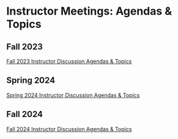 # Instructor Meetings: Agendas & Topics

## Fall 2023

[Fall 2023 Instructor Discussion Agendas & Topics](https://docs.google.com/document/d/1Q_QcuQYQq2zpa6WMIYnB7TajFqMtxD8W2Eht7Zb3PRU/edit?usp=sharing)

## Spring 2024

[Spring 2024 Instructor Discussion Agendas & Topics](https://docs.google.com/document/d/1eyNGD3cgrksM8mMTiXkDDqPpbQzYD_nBHx9GlixoDVM/edit?usp=sharing)

## Fall 2024

[Fall 2024 Instructor Discussion Agendas & Topics](https://docs.google.com/document/d/1d4uNQmo_m6-1macCfkGdmlWP_1Z1T8CoJOpRosap17w/edit?usp=sharing)


